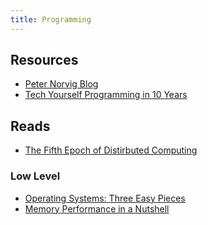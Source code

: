 ```yaml
---
title: Programming
---
```


## Resources

- [Peter Norvig Blog](https://norvig.com/)
- [Tech Yourself Programming in 10 Years](https://norvig.com/21-days.html)

## Reads

- [The Fifth Epoch of Distirbuted Computing](https://cloud.google.com/blog/topics/systems/the-fifth-epoch-of-distributed-computing)

### Low Level

- [Operating Systems: Three Easy Pieces](https://pages.cs.wisc.edu/~remzi/OSTEP/)
- [Memory Performance in a Nutshell](https://www.intel.com/content/www/us/en/developer/articles/technical/memory-performance-in-a-nutshell.html)
